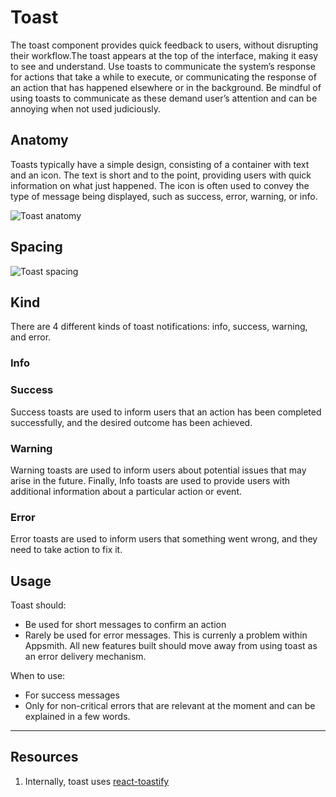

<Meta of={ToastStories} />

# Toast

The toast component provides quick feedback to users, without disrupting their workflow.The toast appears at the top of the interface, making it easy to see and understand. Use toasts to communicate the system’s response for actions that take a while to execute, or communicating the response of an action that has happened elsewhere or in the background. Be mindful of using toasts to communicate as these demand user’s attention and can be annoying when not used judiciously.

<Canvas of={ToastStories.Default} />

## Anatomy

Toasts typically have a simple design, consisting of a container with text and an icon. The text is short and to the point, providing users with quick information on what just happened. The icon is often used to convey the type of message being displayed, such as success, error, warning, or info.

![Toast anatomy](./docs/toast-anatomy.png)

## Spacing

![Toast spacing](./docs/toast-spacing.png)

## Kind

There are 4 different kinds of toast notifications: info, success, warning, and error.

### Info
<Canvas of={ToastStories.InformationToast} />

### Success
Success toasts are used to inform users that an action has been completed successfully, and the desired outcome has been achieved.
<Canvas of={ToastStories.SuccessToast} />

### Warning
Warning toasts are used to inform users about potential issues that may arise in the future. Finally, Info toasts are used to provide users with additional information about a particular action or event.
<Canvas of={ToastStories.WarningToast} />

### Error
Error toasts are used to inform users that something went wrong, and they need to take action to fix it.
<Canvas of={ToastStories.ErrorToast} />

## Usage

Toast should:

- Be used for short messages to confirm an action
- Rarely be used for error messages. This is currenly a problem within Appsmith. All new features built should move away from using toast as an error delivery mechanism.

When to use:

- For success messages
- Only for non-critical errors that are relevant at the moment and can be explained in a few words.

---
## Resources
1. Internally, toast uses [react-toastify](https://fkhadra.github.io/react-toastify/introduction/)
